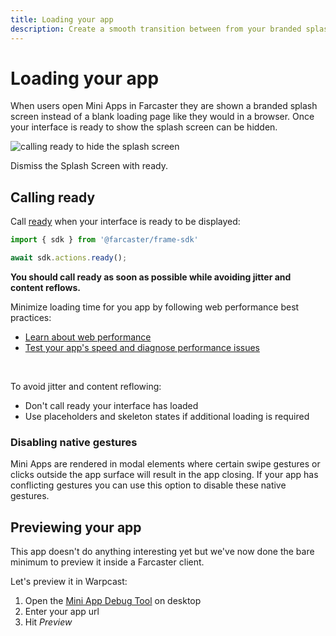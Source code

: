 ```yaml
---
title: Loading your app
description: Create a smooth transition between from your branded splash screen to your app 
---
```



# Loading your app

When users open Mini Apps in Farcaster they are shown a branded splash screen
instead of a blank loading page like they would in a browser. Once your interface
is ready to show the splash screen can be hidden.

![calling ready to hide the splash screen](/ready_preview.png)

<Caption>
  Dismiss the Splash Screen with ready.
</Caption>


## Calling ready

Call [ready](/docs/actions/ready) when your interface is ready to be displayed:

```ts twoslash
import { sdk } from '@farcaster/frame-sdk'

await sdk.actions.ready();
```

**You should call ready as soon as possible while avoiding jitter and content
reflows.**

Minimize loading time for you app by following web performance best practices:
- [Learn about web performance](https://web.dev/learn/performance)
- [Test your app's speed and diagnose performance issues](https://pagespeed.web.dev/analysis/https-pagespeed-web-dev/bywca5kqd1?form_factor=mobile)

<br/>

To avoid jitter and content reflowing:
- Don't call ready your interface has loaded
- Use placeholders and skeleton states if additional loading is required


### Disabling native gestures

Mini Apps are rendered in modal elements where certain swipe gestures or clicks
outside the app surface will result in the app closing. If your app has conflicting 
gestures you can use this option to disable these native gestures.


## Previewing your app

This app doesn\'t do anything interesting yet but we\'ve now done the bare
minimum to preview it inside a Farcaster client.

Let's preview it in Warpcast:
1. Open the [Mini App Debug Tool](https://warpcast.com/~/developers/mini-apps/debug)
on desktop
2. Enter your app url
3. Hit _Preview_
